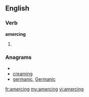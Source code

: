 ==English==

===Verb===
'''amercing'''

# {{present participle of|[[amerce]]}}

===Anagrams===
* {{alphagram|acegimnr}}
* [[creaming#English|creaming]]
* [[germanic#English|germanic]], [[Germanic#English|Germanic]]

[[fr:amercing]]
[[my:amercing]]
[[vi:amercing]]